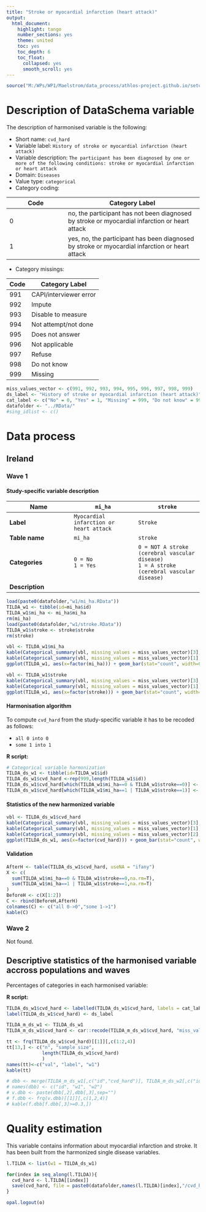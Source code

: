 ```yaml
---
title: "Stroke or myocardial infarction (heart attack)"
output:
  html_document:
    highlight: tango
    number_sections: yes
    theme: united
    toc: yes
    toc_depth: 6
    toc_float:
      collapsed: yes
      smooth_scroll: yes
---
```


<!-- ########################################################## --> 
<!-- # Installation, loading packages -->
```r
source("M:/WPs/WP1/Maelstrom/data_process/athlos-project.github.io/setup_iago.r")
```
<!-- ########################################################## --> 




# Description of DataSchema variable

The description of harmonised variable is the following:

* Short name: `cvd_hard`
* Variable label: `History of stroke or myocardial infarction (heart attack)`
* Variable description: `The participant has been diagnosed by one or more of the following conditions: stroke or myocardial infarction or heart attack`
* Domain: `Diseases`
* Value type: `categorical`
* Category coding:

**Code** | **Category Label**
-------- | ------------------
0        | no, the participant has not been diagnosed by stroke or myocardial infarction or heart attack
1        | yes, no, the participant has been diagnosed by stroke or myocardial infarction or heart attack

* Category missings: 

**Code** | **Category Label**
----| ------------------
991 | CAPI/interviewer error
992 | Impute
993 | Disable to measure
994 | Not attempt/not done
995 | Does not answer
996 | Not applicable
997 | Refuse
998 | Do not know
999 | Missing


<!-- ########################################################## --> 
<!-- # Global variables -->
```r
miss_values_vector <- c(991, 992, 993, 994, 995, 996, 997, 998, 999)
ds_label <- "History of stroke or myocardial infarction (heart attack)"
cat_label <- c("No" = 0, "Yes" = 1, "Missing" = 999, "Do not know" = 998, "Refuse" = 997, "Not applicable" = 996, "Does not answer" = 995, "Not attempt not done" = 994, "Disable to measure" = 993, "Impute" = 992, "CAPI interviewer error" = 991)
datafolder <- "../RData/"
#sing_idlist <- c()
```
<!-- ########################################################## --> 



# Data process



## Ireland


### Wave 1


#### Study-specific variable description



| **Name** | `mi_ha`|`stroke`|
|-|-|-|
| **Label** |`Myocardial infarction or heart attack`|`Stroke`|
| **Table name**  |`mi_ha`|`stroke`| 
| **Categories** | `0 = No`<br/>`1 = Yes`|`0 = NOT A stroke (cerebral vascular disease)`<br/>`1 = A stroke (cerebral vascular disease)`|
| **Description** |  |  |

```r

load(paste0(datafolder,"w1/mi_ha.RData"))
TILDA_w1 <- tibble(id=mi_ha$id)
TILDA_w1$mi_ha <- mi_ha$mi_ha
rm(mi_ha)
load(paste0(datafolder,"w1/stroke.RData"))
TILDA_w1$stroke <- stroke$stroke
rm(stroke)

```

```r

vbl <- TILDA_w1$mi_ha
kable(Categorical_summary(vbl, missing_values = miss_values_vector)[3], caption = names(TILDA_w1)[2])
kable(Categorical_summary(vbl, missing_values = miss_values_vector)[1], caption = "Category")
ggplot(TILDA_w1, aes(x=factor(mi_ha))) + geom_bar(stat="count", width=0.4, fill="steelblue") + xlab(label(vbl)) + ylab("Frequency")

vbl <- TILDA_w1$stroke
kable(Categorical_summary(vbl, missing_values = miss_values_vector)[3], caption = names(TILDA_w1)[3])
kable(Categorical_summary(vbl, missing_values = miss_values_vector)[1], caption = "Category")
ggplot(TILDA_w1, aes(x=factor(stroke))) + geom_bar(stat="count", width=0.4, fill="steelblue") + xlab(label(vbl)) + ylab("Frequency")

```


#### Harmonisation algorithm

To compute `cvd_hard` from the study-specific variable it has to be recoded as follows:

* `all 0 into 0`
* `some 1 into 1`

**R script:**

```r

# Categorical variable harmonization
TILDA_ds_w1 <- tibble(id=TILDA_w1$id)
TILDA_ds_w1$cvd_hard <-rep(999,length(TILDA_w1$id))
TILDA_ds_w1$cvd_hard[which(TILDA_w1$mi_ha==0 & TILDA_w1$stroke==0)] <- 0
TILDA_ds_w1$cvd_hard[which(TILDA_w1$mi_ha==1 | TILDA_w1$stroke==1)] <- 1

```


#### Statistics of the new harmonized variable

```r

vbl <- TILDA_ds_w1$cvd_hard
kable(Categorical_summary(vbl, missing_values = miss_values_vector)[3], caption = ds_label)
kable(Categorical_summary(vbl, missing_values = miss_values_vector)[1], caption = "Category")
kable(Categorical_summary(vbl, missing_values = miss_values_vector)[2], caption = "Type of missing")
ggplot(TILDA_ds_w1, aes(x=factor(cvd_hard))) + geom_bar(stat="count", width=0.4, fill="steelblue") + xlab(ds_label) + ylab("Frequency")

```


#### Validation

```r

AfterH <- table(TILDA_ds_w1$cvd_hard, useNA = "ifany")
X <- c(
  sum(TILDA_w1$mi_ha==0 & TILDA_w1$stroke==0,na.rm=T),
  sum(TILDA_w1$mi_ha==1 | TILDA_w1$stroke==1,na.rm=T)
)
BeforeH <- c(X[1:2])
C <- rbind(BeforeH,AfterH)
colnames(C) <- c("all 0->0","some 1->1")
kable(C)

```



### Wave 2


Not found.




## Descriptive statistics of the harmonised variable accross populations and waves

Percentages of categories in each harmonised variable:


**R script:**

```r
TILDA_ds_w1$cvd_hard <- labelled(TILDA_ds_w1$cvd_hard, labels = cat_label)
label(TILDA_ds_w1$cvd_hard) <- ds_label

TILDA_m_ds_w1 <- TILDA_ds_w1
TILDA_m_ds_w1$cvd_hard <- car::recode(TILDA_m_ds_w1$cvd_hard, "miss_values_vector=NA")

tt <- frq(TILDA_ds_w1$cvd_hard)[[1]][,c(1:2,4)]
tt[13,] <- c("n", "sample size", 
             length(TILDA_ds_w1$cvd_hard)
             )
names(tt)<-c("val", "label", "w1")
kable(tt)

# dbb <- merge(TILDA_m_ds_w1[,c("id","cvd_hard")], TILDA_m_ds_w2[,c("id","cvd_hard")], by="id", suffixes = c(".w1",".w2"), all=T)
# names(dbb) <- c("id", "w1", "w2")
# v.dbb <- paste(dbb[,2],dbb[,3],sep="")
# f.dbb <- frq(v.dbb)[[1]][,c(1,2,4)]
# kable(f.dbb[f.dbb[,3]>=0.3,])

```



# Quality estimation

This variable contains information about myocardial infarction and stroke.
It has been built from the harmonized single disease variables. 

<!-- ########################################################## --> 
<!-- # Save -->
```r

l.TILDA <- list(w1 = TILDA_ds_w1)

for(index in seq_along(l.TILDA)){
  cvd_hard <- l.TILDA[[index]]
  save(cvd_hard, file = paste0(datafolder,names(l.TILDA)[index],"/cvd_hard.RData"))
}

```
<!-- ########################################################## --> 






<!-- ########################################################## -->
<!--- # Close OPAL R Session -->
```r
opal.logout(o)
```





